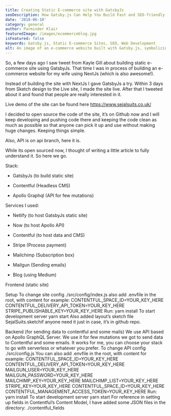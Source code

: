 ```yaml
---
title: Creating Static E-commerce site with GatsbyJs
seoDescription: How Gatsby.js Can Help You Build Fast and SEO-friendly Static E-commerce Sites
date: '2018-06-10'
category: general
author: Parminder Klair
featuredImage: /images/ecommerceblog.jpg
isFeatured: false
keywords: Gatsby.js, Static E-commerce Sites, SEO, Web Development
alt: An image of an e-commerce website built with Gatsby.js, symbolizing the potential of Gatsby.js for building fast and SEO-friendly static e-commerce sites.
---
```


So, a few days ago I saw tweet from Kayle Gill about building static e-commerce site using GatsbyJs. That time I was in process of building an e-commerce website for my wife using NextJs (which is also awesome!).

Instead of building the site with NextJs I gave GatsbyJs a try. Within 3 days from Sketch design to the Live site, I made the site live. After that I tweeted about it and found that people are really interested in it.

Live demo of the site can be found here https://www.sejalsuits.co.uk/

I decided to open source the code of the site, it’s on Github now and I will keep developing and pushing code there and keeping the code clean as much as possible so that anyone can pick it up and use without making huge changes. Keeping things simple.

Also, API is on api branch, here it is.

While its open sourced now, I thought of writing a little article to fully understand it. So here we go.

Stack:

- GatsbyJs (to build static site)

- Contentful (Headless CMS)

- Apollo Graphql (API for few mutations)

Services I used:

- Netlify (to host GatsbyJs static site)

- Now (to host Apollo API)

- Contentful (to host data and CMS)

- Stripe (Process payment)

- Mailchimp (Subscription box)

- Mailgun (Sending emails)

- Blog (using Medium)

Frontend (static site)

Setup
To change site config ./src/config/index.js
also add .envfile in the root, with content for example:
CONTENTFUL_SPACE_ID=YOUR_KEY_HERE
CONTENTFUL_DELIVERY_API_TOKEN=YOUR_KEY_HERE
STRIPE_PUBLISHABLE_KEY=YOUR_KEY_HERE
Run:
yarn install
To start development server
yarn start
Also added layout’s sketch file SejalSuits.sketchif anyone need it just in case, it’s in github repo.

Backend (for sending data to contentful and some mails)
We use API based on Apollo GraphQL Server. We use it for few mutations we got to send data to Contentful and some emails. It works for me, you can choose your stack to go with serverless or whatever you prefer.
To change API config ./src/config.js
You can also add .envfile in the root, with content for example:
CONTENTFUL_SPACE_ID=YOUR_KEY_HERE
CONTENTFUL_DELIVERY_API_TOKEN=YOUR_KEY_HERE
MAILGUN_USER=YOUR_KEY_HERE
MAILGUN_PASSWORD=YOUR_KEY_HERE
MAILCHIMP_KEY=YOUR_KEY_HERE
MAILCHIMP_LIST=YOUR_KEY_HERE
STRIPE_KEY=YOUR_KEY_HERE
CONTENTFUL_SPACE_ID=YOUR_KEY_HERE
CONTENTFUL_MANAGEMENT_ACCESS_TOKEN=YOUR_KEY_HERE
Run:
yarn install
To start development server
yarn start
For reference in setting up fields in Contentful’s Content Model, I have added some JSON files in the directory: ./contentful_fields

<!-- i am paragraph 2 [google](https://www.google.com) -->
